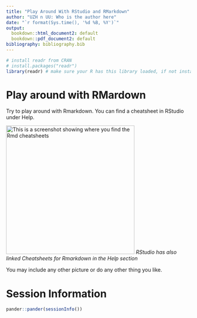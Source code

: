 ```yaml
---
title: "Play Around With RStudio and RMarkdown"
author: "UZH n UU: Who is the author here"
date: "`r format(Sys.time(), '%d %B, %Y')`"
output:
  bookdown::html_document2: default
  bookdown::pdf_document2: default
bibliography: bibliography.bib
---
```


```r
# install readr from CRAN
# install.packages("readr")
library(readr) # make sure your R has this library loaded, if not install it (see line above)
```

# Play around with RMardown

Try to play around with Rmarkdown. You can find a cheatsheet in RStudio under Help. 

![This is a screenshot showing where you find the Rmd cheatsheets](../img/CheatsheetsInRStudio.png){width=350px}
*RStudio has also linked Cheatsheets for Rmarkdown in the Help section*

You may include any other picture or do any other thing you like.

# Session Information

```r
pander::pander(sessionInfo())
```


